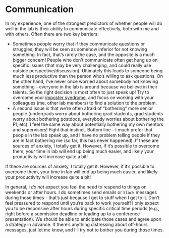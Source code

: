 # Communication {.unnumbered}

In my experience, one of the strongest predictors of whether people will do well in the lab is their ability to communicate effectively, both with me and with others. Often there are two key barriers:

- Sometimes people worry that if they communicate questions or struggles, they will be seen as somehow inferior for not knowing something. In fact, that's rarely the case, and the opposite is a much bigger concern! People who don't communicate often get hung up on specific issues (that may be very challenging, and could really use outside perspective/discussion). Ultimately this leads to someone being much less productive than the person who's willing to ask questions. On the other hand, I've never once worried about somebody not knowing something - everyone in the lab is around because we believe in their talents. So the right decision is most often to just speak up! Try to overcome your [imposter syndrome](https://www.chronicle.com/article/how-to-overcome-impostor-syndrome/){target="_blank_"}, and focus on working with your colleagues (me, other lab members) to find a solution to the problem.
- A second issue is that we're often afraid of "bothering" more senior people (undergrads worry about bothering grad students, grad students worry about bothering postdocs, everybody worries about bothering the PI, etc). I feel the same way about potentially bothering my own mentors and supervisors! Fight that instinct. Bottom line - I much prefer that people in the lab speak up, and I have no problem telling people if they are in fact bothering me (so far, this has never happened).
If these are sources of anxiety, I totally get it. However, if it's possible to overcome them, your time in lab will end up being much easier, and likely your productivity will increase quite a bit!

If these are sources of anxiety, I totally get it. However, if it's possible to overcome them, your time in lab will end up being much easier, and likely your productivity will increase quite a bit!

In general, I *do not* expect you feel the need to respond to things on weekends or after hours. I do sometimes send emails or `Slack` messages during those times - that's just because I get to stuff when I get to it. Don't feel pressured to respond until you're back to work yourself! I only expect you to be responsive after hours during specific critical time periods (e.g., right before a submission deadline or leading up to a conference presentation). We should be able to anticipate those cases and agree upon a strategy in advance. If there's anything distressing about off-hours messages, just let me know, and I'll try not to bother you during those times.